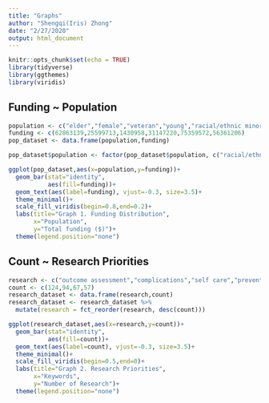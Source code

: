 ---
title: "Graphs"
author: "Shengqi(Iris) Zhong"
date: "2/27/2020"
output: html_document
---

```{r setup, include=FALSE}
knitr::opts_chunk$set(echo = TRUE)
library(tidyverse)
library(ggthemes)
library(viridis)
```


## Funding ~ Population

```{r pop dataset}
population <- c("elder","female","veteran","young","racial/ethnic minorities","other")
funding <- c(62863139,25599713,1430958,31147220,75359572,56361206)
pop_dataset <- data.frame(population,funding)

pop_dataset$population <- factor(pop_dataset$population, c("racial/ethnic minorities", "elder", "young", "female","veteran","other"))
```

```{r pop plot}
ggplot(pop_dataset,aes(x=population,y=funding))+
  geom_bar(stat="identity",
           aes(fill=funding))+
  geom_text(aes(label=funding), vjust=-0.3, size=3.5)+
  theme_minimal()+
  scale_fill_viridis(begin=0.8,end=0.2)+
  labs(title="Graph 1. Funding Distribution",
       x="Population",
       y="Total funding ($)")+
  theme(legend.position="none")
```

## Count ~ Research Priorities

```{r priorities dataset}
research <- c("outcome assessment","complications","self care","prevention & control")
count <- c(124,94,67,57)
research_dataset <- data.frame(research,count)
research_dataset <- research_dataset %>%
  mutate(research = fct_reorder(research, desc(count)))
```

```{r priorities plot}
ggplot(research_dataset,aes(x=research,y=count))+
  geom_bar(stat="identity",
           aes(fill=count))+
  geom_text(aes(label=count), vjust=-0.3, size=3.5)+
  theme_minimal()+
  scale_fill_viridis(begin=0.5,end=0)+
  labs(title="Graph 2. Research Priorities",
       x="Keywords",
       y="Number of Research")+
  theme(legend.position="none")
```

